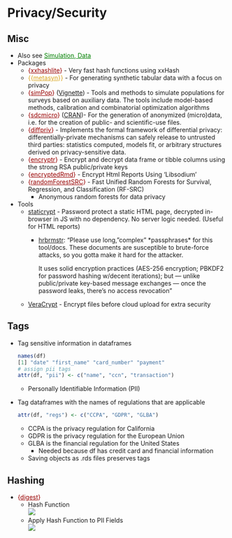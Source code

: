 # Privacy/Security {#sec-priv .unnumbered}

## Misc {#sec-priv-misc .unnumbered}

-   Also see [Simulation, Data](simulation-data.qmd#sec-sim-data){style="color: green"}
-   Packages
    -   [{]{style="color: #990000"}[xxhashlite](https://github.com/coolbutuseless/xxhashlite){style="color: #990000"}[}]{style="color: #990000"} - Very fast hash functions using xxHash
    -   [{{]{style="color: goldenrod"}[metasyn](https://metasyn.readthedocs.io/en/latest/index.html){style="color: goldenrod"}[}}]{style="color: goldenrod"} - For generating synthetic tabular data with a focus on privacy
    -   [{]{style="color: #990000"}[simPop](https://cran.r-project.org/web//packages//simPop/index.html){style="color: #990000"}[}]{style="color: #990000"} ([Vignette](https://www.jstatsoft.org/article/view/v079i10)) - Tools and methods to simulate populations for surveys based on auxiliary data. The tools include model-based methods, calibration and combinatorial optimization algorithms
    -   [{]{style="color: #990000"}[sdcmicro](https://sdcpractice.readthedocs.io/en/latest/sdcMicro.html){style="color: #990000"}[}]{style="color: #990000"} ([CRAN](https://cran.r-project.org/web//packages//sdcMicro/index.html))- For the generation of anonymized (micro)data, i.e. for the creation of public- and scientific-use files.
    -   [{]{style="color: #990000"}[diffpriv](https://www.bipr.net/diffpriv/){style="color: #990000"}[}]{style="color: #990000"} - Implements the formal framework of differential privacy: differentially-private mechanisms can safely release to untrusted third parties: statistics computed, models fit, or arbitrary structures derived on privacy-sensitive data.
    -   [{]{style="color: #990000"}[encryptr](https://github.com/cneskey/encryptr){style="color: #990000"}[}]{style="color: #990000"} - Encrypt and decrypt data frame or tibble columns using the strong RSA public/private keys
    -   [{]{style="color: #990000"}[encryptedRmd](https://cran.r-project.org/web/packages/encryptedRmd/index.html){style="color: #990000"}[}]{style="color: #990000"} - Encrypt Html Reports Using 'Libsodium'
    -   [{]{style="color: #990000"}[randomForestSRC](https://www.randomforestsrc.org/){style="color: #990000"}[}]{style="color: #990000"} - Fast Unified Random Forests for Survival, Regression, and Classification (RF-SRC)
        -   Anonymous random forests for data privacy
-   Tools
    -   [staticrypt](https://github.com/robinmoisson/staticrypt) - Password protect a static HTML page, decrypted in-browser in JS with no dependency. No server logic needed. (Useful for HTML reports)
        -   [hrbrmstr](https://fosstodon.org/@hrbrmstr@mastodon.social/113135958788120988): "Please use long, "complex" \*passphrases\* for this tool/docs. These documents are susceptible to brute-force attacks, so you gotta make it hard for the attacker.

            It uses solid encryption practices (AES-256 encryption; PBKDF2 for password hashing w/decent iterations); but — unlike public/private key-based message exchanges — once the password leaks, there's no access revocation"
    -   [VeraCrypt](https://github.com/veracrypt/VeraCrypt) - Encrypt files before cloud upload for extra security

## Tags {#sec-priv-tag .unnumbered}

-   Tag sensitive information in dataframes

    ``` r
    names(df)
    [1] "date" "first_name" "card_number" "payment"
    # assign pii tags
    attr(df, "pii") <- c("name", "ccn", "transaction")
    ```

    -   Personally Identifiable Information (PII)

-   Tag dataframes with the names of regulations that are applicable

    ``` r
    attr(df, "regs") <- c("CCPA", "GDPR", "GLBA")
    ```

    -   CCPA is the privacy regulation for California
    -   GDPR is the privacy regulation for the European Union
    -   GLBA is the financial regulation for the United States
        -   Needed because df has credit card and financial information
    -   Saving objects as .rds files preserves tags

## Hashing {#sec-priv-hash .unnumbered}

-   [{]{style="color: #990000"}[digest](https://cran.r-project.org/web/packages/digest/index.html){style="color: #990000"}[}]{style="color: #990000"}
    -   Hash Function\
        ![](./_resources/Privacy.resources/Screenshot%20(511).png)
    -   Apply Hash Function to PII Fields\
        ![](./_resources/Privacy.resources/Screenshot%20(513).png)
